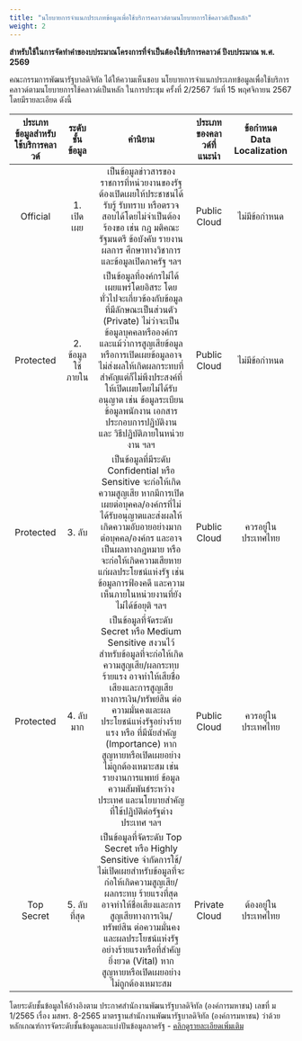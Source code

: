 ```yaml
---
title: "นโยบายการจำแนกประเภทข้อมูลเพื่อใช้บริการคลาวด์ตามนโยบายการใช้คลาวด์เป็นหลัก"
weight: 2
---
```


**สำหรับใช้ในการจัดทำคำของบประมาณโครงการที่จำเป็นต้องใช้บริการคลาวด์ ปีงบประมาณ พ.ศ.​ 2569**

คณะกรรมการพัฒนารัฐบาลดิจิทัล ได้ให้ความเห็นชอบ นโยบายการจำแนกประเภทข้อมูลเพื่อใช้บริการคลาวด์ตามนโยบายการใช้คลาวด์เป็นหลัก 
ในการประชุม ครั้งที่ 2/2567 วันที่ 15 พฤศจิกายน 2567 โดยมีรายละเอียด ดังนี้

| ประเภทข้อมูลสำหรับใช้บริการคลาวด์ | ระดับชั้นข้อมูล | คำนิยาม | ประเภทของคลาวด์ที่แนะนำ | ข้อกำหนด Data Localization |
| :---: | :---: | :---: | :---: | :---: |
| Official | 1. เปิดเผย | เป็นข้อมูลข่าวสารของราชการที่หน่วยงานของรัฐต้องเปิดเผยให้ประชาชนได้รับรู้ รับทราบ หรือตรวจสอบได้โดยไม่จำเป็นต้องร้องขอ เช่น กฎ มติคณะรัฐมนตรี ข้อบังคับ รายงานผลการ ศึกษาทางวิชาการ และข้อมูลเปิดภาครัฐ ฯลฯ | Public Cloud | ไม่มีข้อกำหนด |
| Protected | 2. ข้อมูลใช้ภายใน | เป็นข้อมูลที่องค์กรไม่ได้เผยแพร่โดยอิสระ โดยทั่วไปจะเกี่ยวข้องกับข้อมูลที่มีลักษณะเป็นส่วนตัว (Private) ไม่ว่าจะเป็นข้อมูลบุคคลหรือองค์กร และแม้ว่าการสูญเสียข้อมูลหรือการเปิดเผยข้อมูลอาจไม่ส่งผลให้เกิดผลกระทบที่สำคัญแต่ก็ไม่พึงประสงค์ที่ให้เปิดเผยโดยไม่ได้รับอนุญาต เช่น ข้อมูลระเบียน ข้อมูลพนักงาน เอกสารประกอบการปฏิบัติงาน และ วิธีปฏิบัติภายในหน่วยงาน ฯลฯ | Public Cloud | ไม่มีข้อกำหนด |
| Protected | 3. ลับ | เป็นข้อมูลที่มีระดับ Confidential หรือ Sensitive จะก่อให้เกิดความสูญเสีย หากมีการเปิดเผยต่อบุคคล/องค์กรที่ไม่ได้รับอนุญาตและส่งผลให้เกิดความอับอายอย่างมากต่อบุคคล/องค์กร และอาจเป็นผลทางกฎหมาย หรือจะก่อให้เกิดความเสียหายแก่ผลประโยชน์แห่งรัฐ เช่น ข้อมูลการฟ้องคดี และความเห็นภายในหน่วยงานที่ยังไม่ได้ข้อยุติ ฯลฯ | Public Cloud | ควรอยู่ในประเทศไทย |
| Protected | 4. ลับมาก | เป็นข้อมูลที่จัดระดับ Secret หรือ Medium Sensitive สงวนไว้สำหรับข้อมูลที่จะก่อให้เกิดความสูญเสีย/ผลกระทบร้ายแรง อาจทำให้เสียชื่อเสียงและการสูญเสียทางการเงิน/ทรัพย์สิน ต่อความมั่นคงและผลประโยชน์แห่งรัฐอย่างร้ายแรง หรือ ที่มีนัยสำคัญ (Importance) หากสูญหายหรือเปิดเผยอย่างไม่ถูกต้องเหมาะสม เช่น รายงานการแพทย์ ข้อมูลความสัมพันธ์ระหว่างประเทศ และนโยบายสําคัญที่ใช้ปฏิบัติต่อรัฐต่างประเทศ ฯลฯ | Public Cloud | ควรอยู่ในประเทศไทย |
| Top Secret | 5. ลับที่สุด | เป็นข้อมูลที่จัดระดับ Top Secret หรือ Highly Sensitive จำกัดการใช้/ไม่เปิดเผยสำหรับข้อมูลที่จะก่อให้เกิดความสูญเสีย/ผลกระทบ ร้ายแรงที่สุด อาจทำให้ชื่อเสียงและการสูญเสียทางการเงิน/ทรัพย์สิน ต่อความมั่นคงและผลประโยชน์แห่งรัฐอย่างร้ายแรงหรือที่สำคัญยิ่งยวด (Vital) หากสูญหายหรือเปิดเผยอย่างไม่ถูกต้องเหมาะสม | Private Cloud | ต้องอยู่ในประเทศไทย |

โดยระดับชั้นข้อมูลให้อ้างอิงตาม ประกาศสำนักงานพัฒนารัฐบาลดิจิทัล (องค์การมหาชน) เลขที่ ม 1/2565 เรื่อง มสพร. 8-2565 มาตรฐานสำนักงานพัฒนารัฐบาลดิจิทัล (องค์การมหาชน) ว่าด้วยหลักเกณฑ์การจัดระดับชั้นข้อมูลและแบ่งปันข้อมูลภาครัฐ - [คลิกดูรายละเอียดเพิ่มเติม](https://standard.dga.or.th/standard/dga-std/5343/)